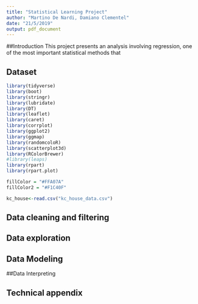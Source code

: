 ```yaml
---
title: "Statistical Learning Project"
author: "Martino De Nardi, Damiano Clementel"
date: "21/5/2019"
output: pdf_document
---
```



##Introduction
This project presents an analysis involving regression, one of the most important statistical methods that 

## Dataset

```r
library(tidyverse)
library(boot)
library(stringr)
library(lubridate)
library(DT)
library(leaflet)
library(caret)
library(corrplot)
library(ggplot2)
library(ggmap)
library(randomcoloR)
library(scatterplot3d)
library(RColorBrewer)
#library(leaps)
library(rpart)
library(rpart.plot)

fillColor = "#FFA07A"
fillColor2 = "#F1C40F"

kc_house<-read.csv("kc_house_data.csv")
```

## Data cleaning and filtering

## Data exploration

## Data Modeling

##Data Interpreting

## Technical appendix




